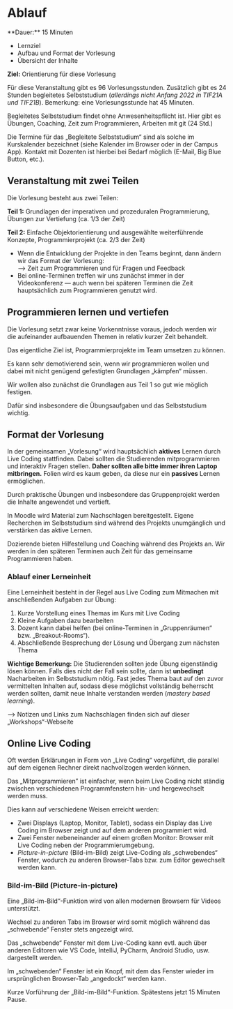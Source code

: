 
# Ablauf

<Callout>
  **Dauer:** 15 Minuten

  - Lernziel
  - Aufbau und Format der Vorlesung
  - Übersicht der Inhalte

  **Ziel:** Orientierung für diese Vorlesung
</Callout>

Für diese Veranstaltung gibt es 96 Vorlesungsstunden.
Zusätzlich gibt es 24 Stunden begleitetes Selbststudium
(_allerdings nicht Anfang 2022 in TIF21A und TIF21B_).
Bemerkung: eine Vorlesungsstunde hat 45 Minuten.

Begleitetes Selbststudium findet ohne Anwesenheitspflicht ist. Hier 
gibt es Übungen, Coaching, Zeit zum Programmieren, Arbeiten mit git 
(24 Std.)

Die Termine für das „Begleitete Selbststudium“ sind als solche im 
Kurskalender bezeichnet (siehe Kalender im Browser oder in der 
Campus App). Kontakt mit Dozenten ist hierbei bei Bedarf möglich 
(E-Mail, Big Blue Button, etc.). 

## Veranstaltung mit zwei Teilen

Die Vorlesung besteht aus zwei Teilen:

**Teil 1:** Grundlagen der imperativen und prozeduralen Programmierung, Übungen zur Vertiefung (ca. 1/3 der Zeit)

**Teil 2:** Einfache Objektorientierung und ausgewählte weiterführende Konzepte, Programmierprojekt (ca. 2/3 der Zeit) 

- Wenn die Entwicklung der Projekte in den Teams beginnt, dann ändern wir das Format der Vorlesung: <br/> &xrarr; Zeit zum Programmieren und für Fragen und Feedback
- Bei online-Terminen treffen wir uns zunächst immer in der Videokonferenz &mdash; auch wenn bei späteren Terminen die Zeit hauptsächlich zum Programmieren genutzt wird.

## Programmieren lernen und vertiefen

Die Vorlesung setzt zwar keine Vorkenntnisse voraus, jedoch werden wir die aufeinander aufbauenden Themen in relativ kurzer Zeit behandelt.

Das eigentliche Ziel ist, Programmierprojekte im Team umsetzen zu können.

Es kann sehr demotivierend sein, wenn wir programmieren wollen und dabei mit nicht genügend gefestigten Grundlagen „kämpfen“ müssen.

Wir wollen also zunächst die Grundlagen aus Teil 1 so gut wie möglich festigen.

Dafür sind insbesondere die Übungsaufgaben und das Selbststudium wichtig.

## Format der Vorlesung

In der gemeinsamen „Vorlesung“ wird hauptsächlich **aktives** Lernen
durch Live Coding stattfinden. Dabei sollten die Studierenden
mitprogrammieren und interaktiv Fragen stellen. **Daher sollten 
alle bitte immer ihren Laptop mitbringen.** Folien wird es kaum 
geben, da diese nur ein **passives** Lernen ermöglichen. 

Durch praktische Übungen und insbesondere das Gruppenprojekt 
werden die Inhalte angewendet und vertieft. 

In Moodle wird Material zum Nachschlagen bereitgestellt. Eigene 
Recherchen im Selbststudium sind während des Projekts 
unumgänglich und verstärken das aktive Lernen. 

Dozierende bieten Hilfestellung und Coaching während des Projekts an. Wir werden in den späteren Terminen auch Zeit für das gemeinsame
Programmieren haben.

### Ablauf einer Lerneinheit

Eine Lerneinheit besteht in der Regel aus Live Coding 
zum Mitmachen mit anschließenden Aufgaben zur Übung:

1. Kurze Vorstellung eines Themas im Kurs mit Live Coding
1. Kleine Aufgaben dazu bearbeiten
1. Dozent kann dabei helfen (bei online-Terminen in „Gruppenräumen“ bzw. „Breakout-Rooms“).
1. Abschließende Besprechung der Lösung und Übergang zum nächsten Thema

**Wichtige Bemerkung:** Die Studierenden sollten jede Übung
eigenständig lösen können. Falls dies nicht der Fall sein sollte,
dann ist **unbedingt** Nacharbeiten im Selbststudium nötig. 
Fast jedes Thema baut auf den zuvor vermittelten Inhalten auf,
sodass diese möglichst vollständig beherrscht werden sollten, damit neue Inhalte verstanden werden (_mastery based learning_).

<Callout type="warning">
&xrarr; Notizen und Links zum Nachschlagen finden sich auf dieser „Workshops“-Webseite
</Callout>

## Online Live Coding

Oft werden Erklärungen in Form von „Live Coding“ vorgeführt, die 
parallel auf dem eigenen Rechner direkt nachvollzogen werden 
können.

Das „Mitprogrammieren” ist einfacher, wenn beim Live Coding nicht 
ständig zwischen verschiedenen Programmfenstern hin- und 
hergewechselt werden muss.

Dies kann auf verschiedene Weisen erreicht werden:

- Zwei Displays (Laptop, Monitor, Tablet), sodass ein Display das Live Coding im Browser zeigt und auf dem anderen programmiert wird.
- Zwei Fenster nebeneinander auf einem großen Monitor: Browser mit Live Coding neben der Programmierumgebung.
- _Picture-in-picture_ (Bild-im-Bild) zeigt Live-Coding als „schwebendes“ Fenster, wodurch zu anderen Browser-Tabs bzw. zum Editor gewechselt werden kann.

### Bild-im-Bild (Picture-in-picture)

Eine „Bild-im-Bild“-Funktion wird von allen modernen Browsern 
für Videos unterstützt.

Wechsel zu anderen Tabs im Browser wird somit möglich während das „schwebende“ Fenster stets angezeigt wird.

Das „schwebende“ Fenster mit dem Live-Coding kann evtl. auch über anderen Editoren wie VS Code, IntelliJ, PyCharm, Android Studio, usw. dargestellt werden.

Im „schwebenden“ Fenster ist ein Knopf, mit dem das Fenster wieder im ursprünglichen Browser-Tab „angedockt“ werden kann. 

<Callout type="warning" emoji="👨🏻‍💻">
Kurze Vorführung der „Bild-im-Bild“-Funktion.
</Callout>

<Callout>
Spätestens jetzt 15 Minuten Pause.
</Callout>